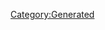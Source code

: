 {{Database/Costume/CostumeInfo
 |ID=1
 |DivaId=1
 |PrismCostumeId=1
 |Enabled=2
 |SkillId=15
 |EODICFLJAKO=False
 |AGBPBDODKBK=1
 |HMCOGDICFNB=1
 |LevelMax=4
 |HGBJODBCJDA=4
 |EGLDFPILJLG=0
 |GLEEPAFMPLO=False
 |IIELLEPEEFH=1
}}
[[Category:Generated]]
